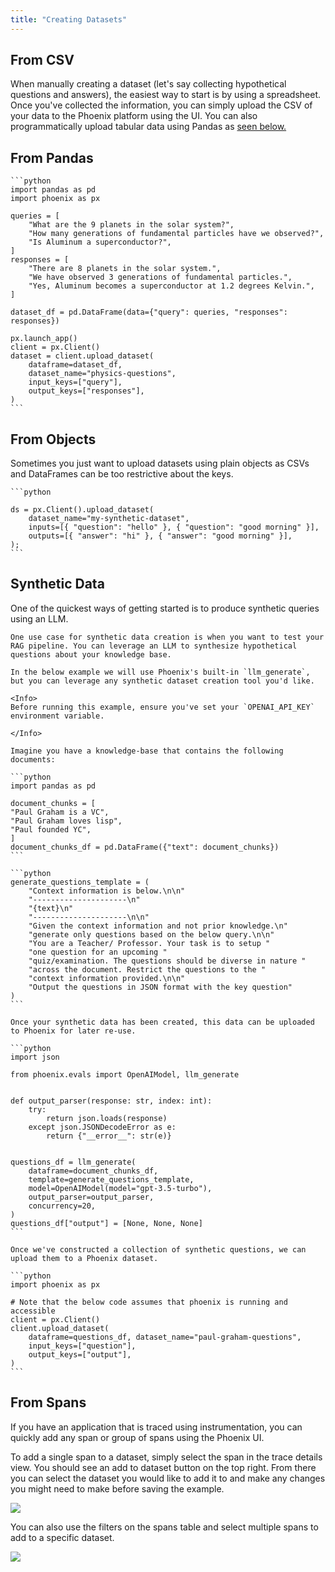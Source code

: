 ```yaml
---
title: "Creating Datasets"
---
```


## From CSV

When manually creating a dataset (let's say collecting hypothetical questions and answers), the easiest way to start is by using a spreadsheet. Once you've collected the information, you can simply upload the CSV of your data to the Phoenix platform using the UI. You can also programmatically upload tabular data using Pandas as [seen below.](/phoenix/datasets-and-experiments/how-to-datasets/creating-datasets#from-pandas)

## From Pandas

<Tabs>

  <Tab title="Python">

    ```python
    import pandas as pd
    import phoenix as px

    queries = [
        "What are the 9 planets in the solar system?",
        "How many generations of fundamental particles have we observed?",
        "Is Aluminum a superconductor?",
    ]
    responses = [
        "There are 8 planets in the solar system.",
        "We have observed 3 generations of fundamental particles.",
        "Yes, Aluminum becomes a superconductor at 1.2 degrees Kelvin.",
    ]

    dataset_df = pd.DataFrame(data={"query": queries, "responses": responses})

    px.launch_app()
    client = px.Client()
    dataset = client.upload_dataset(
        dataframe=dataset_df,
        dataset_name="physics-questions",
        input_keys=["query"],
        output_keys=["responses"],
    )
    ```

  </Tab> 

</Tabs>

## From Objects

Sometimes you just want to upload datasets using plain objects as CSVs and DataFrames can be too restrictive about the keys.

<Tabs>

  <Tab title="Python">

    ```python

    ds = px.Client().upload_dataset(
        dataset_name="my-synthetic-dataset",
        inputs=[{ "question": "hello" }, { "question": "good morning" }],
        outputs=[{ "answer": "hi" }, { "answer": "good morning" }],
    );
    ```

  </Tab> 

</Tabs>

## Synthetic Data

One of the quickest ways of getting started is to produce synthetic queries using an LLM.

<Tabs>

  <Tab title="Python">

    One use case for synthetic data creation is when you want to test your RAG pipeline. You can leverage an LLM to synthesize hypothetical questions about your knowledge base.

    In the below example we will use Phoenix's built-in `llm_generate`, but you can leverage any synthetic dataset creation tool you'd like.

    <Info>
    Before running this example, ensure you've set your `OPENAI_API_KEY` environment variable.

    </Info>

    Imagine you have a knowledge-base that contains the following documents:

    ```python
    import pandas as pd

    document_chunks = [
    "Paul Graham is a VC",
    "Paul Graham loves lisp",
    "Paul founded YC",
    ]
    document_chunks_df = pd.DataFrame({"text": document_chunks})
    ```

    ```python
    generate_questions_template = (
        "Context information is below.\n\n"
        "---------------------\n"
        "{text}\n"
        "---------------------\n\n"
        "Given the context information and not prior knowledge.\n"
        "generate only questions based on the below query.\n\n"
        "You are a Teacher/ Professor. Your task is to setup "
        "one question for an upcoming "
        "quiz/examination. The questions should be diverse in nature "
        "across the document. Restrict the questions to the "
        "context information provided.\n\n"
        "Output the questions in JSON format with the key question"
    )
    ```

    Once your synthetic data has been created, this data can be uploaded to Phoenix for later re-use.

    ```python
    import json

    from phoenix.evals import OpenAIModel, llm_generate


    def output_parser(response: str, index: int):
        try:
            return json.loads(response)
        except json.JSONDecodeError as e:
            return {"__error__": str(e)}


    questions_df = llm_generate(
        dataframe=document_chunks_df,
        template=generate_questions_template,
        model=OpenAIModel(model="gpt-3.5-turbo"),
        output_parser=output_parser,
        concurrency=20,
    )
    questions_df["output"] = [None, None, None]
    ```

    Once we've constructed a collection of synthetic questions, we can upload them to a Phoenix dataset.

    ```python
    import phoenix as px

    # Note that the below code assumes that phoenix is running and accessible
    client = px.Client()
    client.upload_dataset(
        dataframe=questions_df, dataset_name="paul-graham-questions",
        input_keys=["question"],
        output_keys=["output"],
    )
    ```

  </Tab> 

</Tabs>

## From Spans

If you have an application that is traced using instrumentation, you can quickly add any span or group of spans using the Phoenix UI.

To add a single span to a dataset, simply select the span in the trace details view. You should see an add to dataset button on the top right. From there you can select the dataset you would like to add it to and make any changes you might need to make before saving the example.

<Frame caption="Add a specific span as a golden dataset or an example for further testing">
  <img src="/images/6037889d-image.jpeg" />
</Frame>

You can also use the filters on the spans table and select multiple spans to add to a specific dataset.

<Frame caption="Add LLM spans for fine tuning to a dataset">
  <img src="/images/547a3f49-image.jpeg" />
</Frame>

